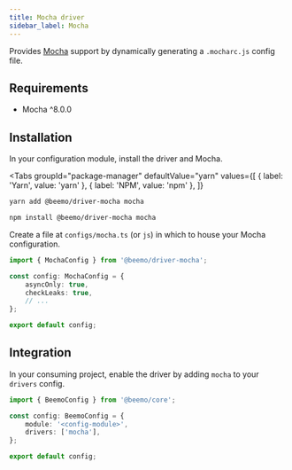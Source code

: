 ```yaml
---
title: Mocha driver
sidebar_label: Mocha
---
```



Provides [Mocha](https://github.com/facebook/mocha) support by dynamically generating a
`.mocharc.js` config file.

## Requirements

- Mocha ^8.0.0

## Installation

In your configuration module, install the driver and Mocha.

<Tabs
  groupId="package-manager"
  defaultValue="yarn"
  values={[
    { label: 'Yarn', value: 'yarn' },
    { label: 'NPM', value: 'npm' },
  ]}
>
  <TabItem value="yarn">

```bash
yarn add @beemo/driver-mocha mocha
```

  </TabItem>
  <TabItem value="npm">

```bash
npm install @beemo/driver-mocha mocha
```

  </TabItem>
</Tabs>

Create a file at `configs/mocha.ts` (or `js`) in which to house your Mocha configuration.

```ts title="configs/mocha.ts"
import { MochaConfig } from '@beemo/driver-mocha';

const config: MochaConfig = {
	asyncOnly: true,
	checkLeaks: true,
	// ...
};

export default config;
```

## Integration

In your consuming project, enable the driver by adding `mocha` to your `drivers` config.

```ts title=".config/beemo.ts"
import { BeemoConfig } from '@beemo/core';

const config: BeemoConfig = {
	module: '<config-module>',
	drivers: ['mocha'],
};

export default config;
```
